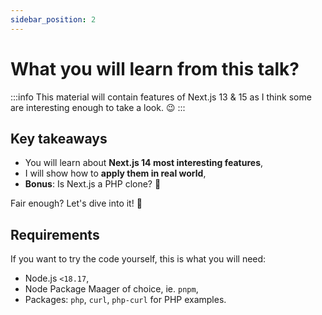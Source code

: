 ```yaml
---
sidebar_position: 2
---
```


# What you will learn from this talk?
:::info
This material will contain features of Next.js 13 & 15 
as I think some are interesting enough to take a look. 😉
:::
## Key takeaways
- You will learn about **Next.js 14 most interesting features**,
- I will show how to **apply them in real world**,
- **Bonus**: Is Next.js a PHP clone? 🤔

Fair enough? Let's dive into it! 🚀

## Requirements
If you want to try the code yourself, this is what you will need:

- Node.js `<18.17`,
- Node Package Maager of choice, ie. `pnpm`,
- Packages: `php`, `curl`, `php-curl` for PHP examples.

<JLayout/>